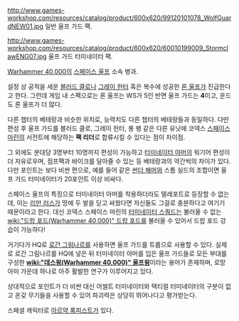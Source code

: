 {{{+1 '''Wolf Guard'''}}}

http://www.games-workshop.com/resources/catalog/product/600x620/99120101078_WolfGuardNEW01.jpg
일반 울프 가드 팩.

http://www.games-workshop.com/resources/catalog/product/600x620/60010199009_StormclawENG07.jpg
울프 가드 터미네이터 팩.

[[Warhammer 40,000]]의 [[스페이스 울프]] 소속 병과.

설정 상 공적을 세운 [[블러드 클로]]나 [[그레이 헌터]] 혹은 복수에 성공한 [[론 울프]]가 진급한다고 한다. 그런데 게임 내 스펙으로는 론 울프는 WS가 5인 반면 울프 가드는 '''4'''이고, 운드도 론 울프가 더 많다.

다른 챕터의 베테랑과 비슷한 위치로, 능력치도 다른 챕터의 베테랑들과 동일하다. 다만 편성 후 울프 가드를 블러드 클로, 그레이 헌터, 롱 팽 같은 다른 유닛에 코덱스 [[스페이스 마린]]의 서전트에 해당하는 '''팩 리더'''로 합류시킬 수 있다는 점이 차이점.

그 외에도 분대당 3명부터 10명까지 편성이 가능하고 [[터미네이터 아머]]의 워기어 편성이 더 자유로우며, 점프팩과 바이크를 달아줄 수 있는 등 베테랑과의 약간씩의 차이가 있다. 다만 포인트는 보다 비싼 편으로, 예를 들어 같은 [[썬더 해머]]와 스톰 실드의 조합이면 울프 가드 터미네이터가 20포인트 이상 비싸다.

스페이스 울프의 특징으로 터미네이터 아머를 착용하더라도 텔레포트로 등장할 수 없는데, 이는 [[리만 러스]]가 땅에 두 발을 딛고 싸웠다면 자신들도 그걸로 충분하다고 여기기 때문이라고 한다. 대신 코덱스 스페이스 마린의 [[터미네이터 스쿼드]]는 불러올 수 없는 [[wiki:"드랍 포드(Warhammer 40,000)" 드랍 포드]]를 불러올 수 있어서 드랍 포드 강습이 가능하다!

거기다가 HQ로 [[로간 그림나르]]를 사용하면 울프 가드를 트룹으로 사용할 수 있다.
실제로 로간 그림나르를 HQ에 넣은 뒤 터미네이터 아머를 입은 울프 가드들로 모든 부대를 구성한 '''[[wiki:"데스윙(Warhammer 40,000)" 울프윙]]'''이라는 용어가 존재하며, 로망 아미 가운데 하나로 아주 활발한 연구가 이루어지고 있다.

상대적으로 포인트가 더 비싼 대신 어썰트 터미네이터와 택티컬 터미네이터의 구분이 없고 온갖 무기들을 사용할 수 있어 파괴력은 상당히 뛰어나다고 평가받는다.

스페셜 캐릭터로 [[아르약 록피스트]]가 있다.

